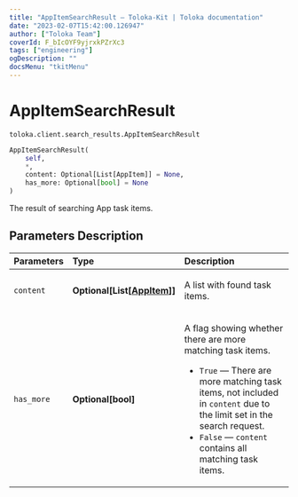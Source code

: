 ```yaml
---
title: "AppItemSearchResult — Toloka-Kit | Toloka documentation"
date: "2023-02-07T15:42:00.126947"
author: ["Toloka Team"]
coverId: F_bIcOYF9yjrxkPZrXc3
tags: ["engineering"]
ogDescription: ""
docsMenu: "tkitMenu"
---
```


# AppItemSearchResult
`toloka.client.search_results.AppItemSearchResult`

```python
AppItemSearchResult(
    self,
    *,
    content: Optional[List[AppItem]] = None,
    has_more: Optional[bool] = None
)
```

The result of searching App task items.

## Parameters Description

| Parameters | Type | Description |
| :----------| :----| :-----------|
`content`|**Optional\[List\[[AppItem](/docs/toloka-kit/reference/toloka.client.app.AppItem)\]\]**|<p>A list with found task items.</p>
`has_more`|**Optional\[bool\]**|<p>A flag showing whether there are more matching task items.</p> <ul> <li>`True` — There are more matching task items, not included in `content` due to the limit set in the search request.</li> <li>`False` — `content` contains all matching task items.</li> </ul>
